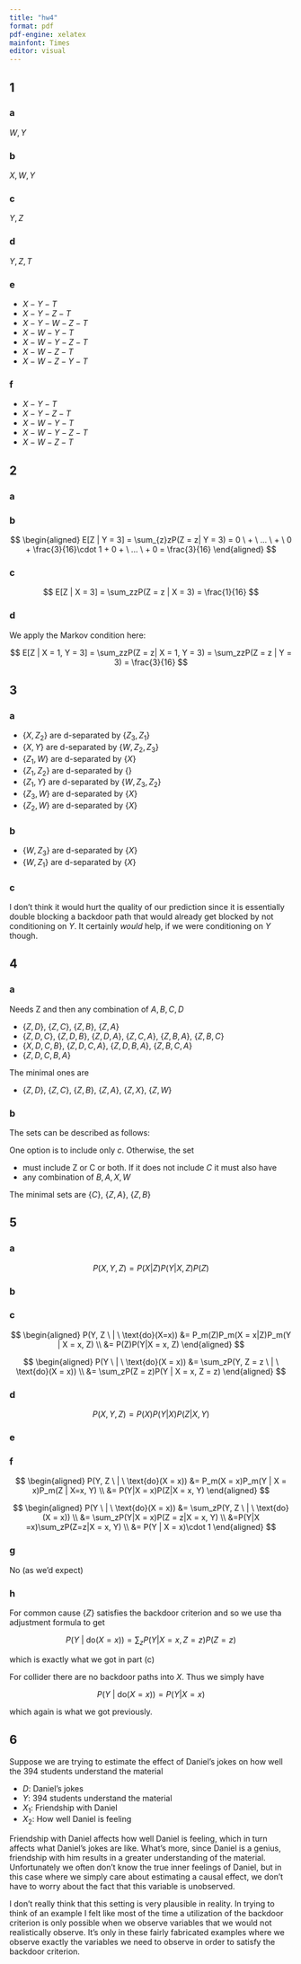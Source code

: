 ```yaml
---
title: "hw4"
format: pdf
pdf-engine: xelatex
mainfont: Times
editor: visual
---
```


## 1

### a

$W, Y$

### b

$X, W, Y$

### c

$Y, Z$

### d

$Y, Z, T$

### e

- $X-Y-T$
- $X-Y-Z-T$
- $X-Y-W-Z-T$
- $X-W-Y-T$
- $X-W-Y-Z-T$
- $X-W-Z-T$
- $X-W-Z-Y-T$

### f

- $X-Y-T$
- $X-Y-Z-T$
- $X-W-Y-T$
- $X-W-Y-Z-T$
- $X-W-Z-T$

## 2

### a

\begin{tikzpicture}
  \node (x) {$X$};
  \node (ux) [above of=x] {$U_X$};
  \node (y) [below left of=x] {$Y$};
  \node (uy) [above of=y] {$U_Y$};
  \node (z) [below right of=x] {$Z$};
  \node (uz) [above of=z] {$U_Z$};
  
  \draw[->] (x) -- (y);
  \draw[->] (y) -- (z);
  \draw[dashed, ->] (uz) -- (z);
  \draw[dashed, ->] (ux) -- (x);
  \draw[dashed, ->] (uy) -- (y);
\end{tikzpicture}


### b

$$
\begin{aligned}
E[Z | Y = 3] = \sum_{z}zP(Z = z| Y = 3) = 0 \ + \ ... \ + \ 0 + \frac{3}{16}\cdot 1 + 0 + \ ... \ + 0 = \frac{3}{16}
\end{aligned}
$$

### c

$$
E[Z | X = 3] = \sum_zzP(Z = z | X = 3) = \frac{1}{16}
$$

### d

We apply the Markov condition here:

$$
E[Z | X = 1, Y = 3] = \sum_zzP(Z  = z| X = 1, Y = 3) = \sum_zzP(Z = z | Y = 3) = \frac{3}{16}
$$


## 3

### a

- $\{X, Z_2\}$ are d-separated by $\{Z_3, Z_1\}$
- $\{X, Y\}$ are d-separated by $\{W, Z_2, Z_3\}$
- $\{Z_1, W\}$ are d-separated by $\{X\}$
- $\{Z_1, Z_2\}$ are d-separated by $\{\}$
- $\{Z_1, Y\}$ are d-separated by $\{W, Z_3, Z_2\}$
- $\{Z_3, W\}$ are d-separated by $\{X\}$
- $\{Z_2, W\}$ are d-separated by $\{X\}$

### b

- $\{W, Z_3\}$ are d-separated by $\{X\}$
- $\{W, Z_1\}$ are d-separated by $\{X\}$

### c

I don't think it would hurt the quality of our prediction since it is essentially double blocking a backdoor path that would already get blocked by not conditioning on $Y$. It certainly *would* help, if we were conditioning on $Y$ though.

## 4

### a

Needs Z and then any combination of $A, B, C, D$

- $\{Z, D\}$, $\{Z, C\}$, $\{Z, B\}$, $\{Z, A\}$
- $\{Z, D, C\}$, $\{Z, D, B\}$, $\{Z, D, A\}$, $\{Z, C, A\}$, $\{Z, B, A\}$, $\{Z, B, C\}$
- $\{X, D, C, B\}$, $\{Z, D, C, A\}$, $\{Z, D, B, A\}$, $\{Z, B, C, A\}$
- $\{Z, D, C, B, A\}$

The minimal ones are 

- $\{Z, D\}$, $\{Z, C\}$, $\{Z, B\}$, $\{Z, A\}$, $\{Z, X\}$, $\{Z, W\}$

### b

The sets can be described as follows:

One option is to include only $c$. Otherwise, the set 

- must include Z or C or both. If it does not include $C$ it must also have
- any combination of $B, A, X, W$

The minimal sets are $\{C\}$, $\{Z, A\}$, $\{Z, B\}$


## 5

### a

$$
P(X, Y, Z) = P(X|Z)P(Y | X, Z)P(Z)
$$

### b

\begin{tikzpicture}
  \node (z) {$Z$};
  \node (y) [below right of=z] {$Y$};
  \node (x) [below left of=z] {$X = x$};
  
  \draw[->] (x) -- (y);
  \draw[->] (z) -- (y);
\end{tikzpicture}

### c

$$
\begin{aligned}
P(Y, Z \ | \ \text{do}(X=x)) &= P_m(Z)P_m(X = x|Z)P_m(Y | X = x, Z) \\
&= P(Z)P(Y|X = x, Z)
\end{aligned}
$$

$$
\begin{aligned}
P(Y \ | \ \text{do}(X = x)) &= \sum_zP(Y, Z = z \ | \ \text{do}(X = x)) \\
&= \sum_zP(Z = z)P(Y | X = x, Z = z)
\end{aligned}
$$

### d

$$
P(X, Y, Z) = P(X)P(Y | X)P(Z |X,Y)
$$


### e

\begin{tikzpicture}
  \node (z) {$Z$};
  \node (y) [below right of=z] {$Y$};
  \node (x) [below left of=z] {$X = x$};
  
  \draw[->] (x) -- (z);
  \draw[->] (x) -- (y);
  \draw[->] (y) -- (z);
\end{tikzpicture}

### f

$$
\begin{aligned}
P(Y, Z \ | \ \text{do}(X = x)) &= P_m(X = x)P_m(Y | X = x)P_m(Z | X=x, Y) \\
&= P(Y|X = x)P(Z|X = x, Y)
\end{aligned}
$$

$$
\begin{aligned}
P(Y \ | \ \text{do}(X = x)) &= \sum_zP(Y, Z \ | \ \text{do}(X = x)) \\
&= \sum_zP(Y|X = x)P(Z = z|X = x, Y) \\
&=P(Y|X =x)\sum_zP(Z=z|X = x, Y) \\
&= P(Y | X = x)\cdot 1 
\end{aligned}
$$

### g

No (as we'd expect)

### h

For common cause $\{Z\}$ satisfies the backdoor criterion and so we use tha adjustment formula to get

$$
P(Y \ | \ \text{do}(X = x)) = \sum_zP(Y | X = x, Z= z)P(Z = z)
$$

which is exactly what we got in part (c)


For collider there are no backdoor paths into $X$. Thus we simply have

$$
P(Y \ | \ \text{do}(X = x))  = P(Y | X = x)
$$

which again is what we got previously.

## 6

Suppose we are trying to estimate the effect of Daniel's jokes on how well the 394 students understand the material

- $D$: Daniel's jokes
- $Y$: 394 students understand the material
- $X_1$: Friendship with Daniel
- $X_2$: How well Daniel is feeling 

Friendship with Daniel affects how well Daniel is feeling, which in turn affects what Daniel's jokes are like. What's more, since Daniel is a genius, friendship with him results in a greater understanding of the material. Unfortunately we often don't know the true inner feelings of Daniel, but in this case where we simply care about estimating a causal effect, we don't have to worry about the fact that this variable is unobserved.


\begin{tikzpicture}
  \node (D) {$D$};
  \node (Y) [right of=D] {$Y$};
  \node (X1) [above of=Y]{$X_1$};
  \node (X2) [above of=D] {$X_2$};
  \draw[->] (D) -- (Y);
  \draw[->] (X1) -- (Y);
  \draw[dashed, ->] (X1) -- (X2);
  \draw[dashed, ->] (X2) -- (D);
\end{tikzpicture}

I don't really think that this setting is very plausible in reality. In trying to think of an example I felt like most of the time a utilization of the backdoor criterion is only possible when we observe variables that we would not realistically observe. It's only in these fairly fabricated examples where we observe exactly the variables we need to observe in order to satisfy the backdoor criterion.